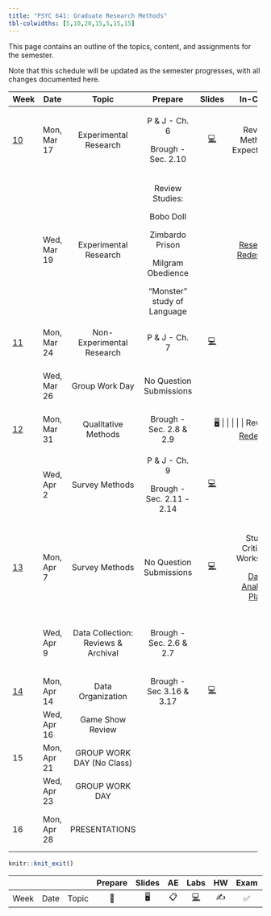 ```yaml
---
title: "PSYC 641: Graduate Research Methods"
tbl-colwidths: [5,10,20,15,5,15,15]
---
```


This page contains an outline of the topics, content, and assignments for the semester.

Note that this schedule will be updated as the semester progresses, with all changes documented here.

::: column-screen-inset-right
+---------------------------+-------------+-------------------------------------+-----------------------------+------------------------------------------------------------------------------+----------------------------------------------------------------+---------------------------------------+
| Week                      | Date        | Topic                               | Prepare                     | Slides                                                                       | In-Class                                                       | Due                                   |
+===========================+=============+:===================================:+:===========================:+:============================================================================:+:==============================================================:+:=====================================:+
| [10](/weeks/week-10.html) | Mon, Mar 17 | Experimental Research               | P & J - Ch. 6               | [💻](https://dharaden.github.io/psyc641-s25/slides/lec-10.html#/title-slide) | Review Methods Expectations                                    |                                       |
|                           |             |                                     |                             |                                                                              |                                                                |                                       |
|                           |             |                                     | Brough - Sec. 2.10          |                                                                              |                                                                |                                       |
+---------------------------+-------------+-------------------------------------+-----------------------------+------------------------------------------------------------------------------+----------------------------------------------------------------+---------------------------------------+
|                           | Wed, Mar 19 | Experimental Research               | Review Studies:             |                                                                              | [Research Redesigns](/slides/research_deep_dive_activity.html) |                                       |
|                           |             |                                     |                             |                                                                              |                                                                |                                       |
|                           |             |                                     | Bobo Doll                   |                                                                              |                                                                |                                       |
|                           |             |                                     |                             |                                                                              |                                                                |                                       |
|                           |             |                                     | Zimbardo Prison             |                                                                              |                                                                |                                       |
|                           |             |                                     |                             |                                                                              |                                                                |                                       |
|                           |             |                                     | Milgram Obedience           |                                                                              |                                                                |                                       |
|                           |             |                                     |                             |                                                                              |                                                                |                                       |
|                           |             |                                     | "Monster" study of Language |                                                                              |                                                                |                                       |
+---------------------------+-------------+-------------------------------------+-----------------------------+------------------------------------------------------------------------------+----------------------------------------------------------------+---------------------------------------+
| [11](/weeks/week-11.html) | Mon, Mar 24 | Non-Experimental Research           | P & J - Ch. 7               | [💻](https://dharaden.github.io/psyc641-s25/slides/lec-11.html#/title-slide) |                                                                |                                       |
+---------------------------+-------------+-------------------------------------+-----------------------------+------------------------------------------------------------------------------+----------------------------------------------------------------+---------------------------------------+
|                           | Wed, Mar 26 | Group Work Day                      | No Question Submissions     |                                                                              |                                                                | Methods Section Draft Sun, Mar 30     |
+---------------------------+-------------+-------------------------------------+-----------------------------+------------------------------------------------------------------------------+----------------------------------------------------------------+---------------------------------------+
| [12](/weeks/week-12.html) | Mon, Mar 31 | Qualitative Methods                 | Brough - Sec. 2.8 & 2.9     | [🖥️](/slides/lec-12.html)                                                    |                                                                |                                       |
|                           |             |                                     |                             |                                                                              |                                                                |                                       |
|                           |             |                                     |                             | Revisit [Research Redesign](/slides/research_deep_dive_activity.html)        |                                                                |                                       |
+---------------------------+-------------+-------------------------------------+-----------------------------+------------------------------------------------------------------------------+----------------------------------------------------------------+---------------------------------------+
|                           | Wed, Apr 2  | Survey Methods                      | P & J - Ch. 9               | [💻](/slides/lec-12-2.html)                                                  |                                                                | Peer Review Sun, Apr 6                |
|                           |             |                                     |                             |                                                                              |                                                                |                                       |
|                           |             |                                     | Brough - Sec. 2.11 - 2.14   |                                                                              |                                                                |                                       |
+---------------------------+-------------+-------------------------------------+-----------------------------+------------------------------------------------------------------------------+----------------------------------------------------------------+---------------------------------------+
| [13](/weeks/week-13.html) | Mon, Apr 7  | Survey Methods                      | No Question Submissions     | [💻](/slides/lec-13.html)                                                    | Study Critique Worksheet                                       |                                       |
|                           |             |                                     |                             |                                                                              |                                                                |                                       |
|                           |             |                                     |                             |                                                                              | [Data Analytic Plan](/slides)                                  |                                       |
+---------------------------+-------------+-------------------------------------+-----------------------------+------------------------------------------------------------------------------+----------------------------------------------------------------+---------------------------------------+
|                           | Wed, Apr 9  | Data Collection: Reviews & Archival | Brough - Sec. 2.6 & 2.7     |                                                                              |                                                                | Data Analytic Draft Due Sun, April 13 |
+---------------------------+-------------+-------------------------------------+-----------------------------+------------------------------------------------------------------------------+----------------------------------------------------------------+---------------------------------------+
| [14](/weeks/week-14.html) | Mon, Apr 14 | Data Organization                   | Brough - Sec 3.16 & 3.17    | [💻](/slides/lec-14.html)                                                    |                                                                |                                       |
+---------------------------+-------------+-------------------------------------+-----------------------------+------------------------------------------------------------------------------+----------------------------------------------------------------+---------------------------------------+
|                           | Wed, Apr 16 | Game Show Review                    |                             |                                                                              |                                                                |                                       |
+---------------------------+-------------+-------------------------------------+-----------------------------+------------------------------------------------------------------------------+----------------------------------------------------------------+---------------------------------------+
| 15                        | Mon, Apr 21 | GROUP WORK DAY (No Class)           |                             |                                                                              |                                                                |                                       |
+---------------------------+-------------+-------------------------------------+-----------------------------+------------------------------------------------------------------------------+----------------------------------------------------------------+---------------------------------------+
|                           | Wed, Apr 23 | GROUP WORK DAY                      |                             |                                                                              |                                                                |                                       |
+---------------------------+-------------+-------------------------------------+-----------------------------+------------------------------------------------------------------------------+----------------------------------------------------------------+---------------------------------------+
| 16                        | Mon, Apr 28 | PRESENTATIONS                       |                             |                                                                              |                                                                | Final Report Mon, Apr 28              |
+---------------------------+-------------+-------------------------------------+-----------------------------+------------------------------------------------------------------------------+----------------------------------------------------------------+---------------------------------------+
:::

```r
knitr::knit_exit()
```

|      |      |       | Prepare | Slides | AE  |  Labs  | HW  | Exam | Project |
|------|------|-------|:-------:|:------:|:---:|:------:|:---:|:----:|:-------:|
| Week | Date | Topic |   📖    |   🖥️   | 📋  | [💻]() | ✍️  |  ✅  |   📂    |
